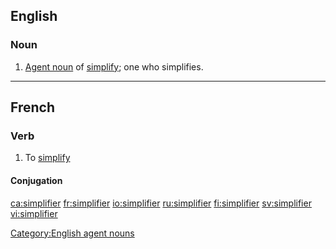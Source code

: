 ==English==

===Noun===

{{en-noun}}

# [[agent noun|Agent noun]] of [[simplify]]; one who simplifies.

[[Category:English agent nouns]]

----

==French==

===Verb===
{{infl|fr|verb}}

# To [[simplify]]

====Conjugation====
{{fr-conj-er|simplifi}}

[[ca:simplifier]]
[[fr:simplifier]]
[[io:simplifier]]
[[ru:simplifier]]
[[fi:simplifier]]
[[sv:simplifier]]
[[vi:simplifier]]